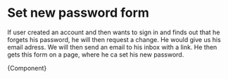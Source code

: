 
<Meta title="Modules/Set new password form" component={SetNewPasswordForm} />

# Set new password form

If user created an account and then wants to sign in and finds out that he forgets his password, he will then request a change. He would give us his email adress. We will then send an email to his inbox with a link. He then gets this form on a page, where he ca set his new password.


<Canvas>
  <Story name="Set new password form">{Component}</Story>
</Canvas>
